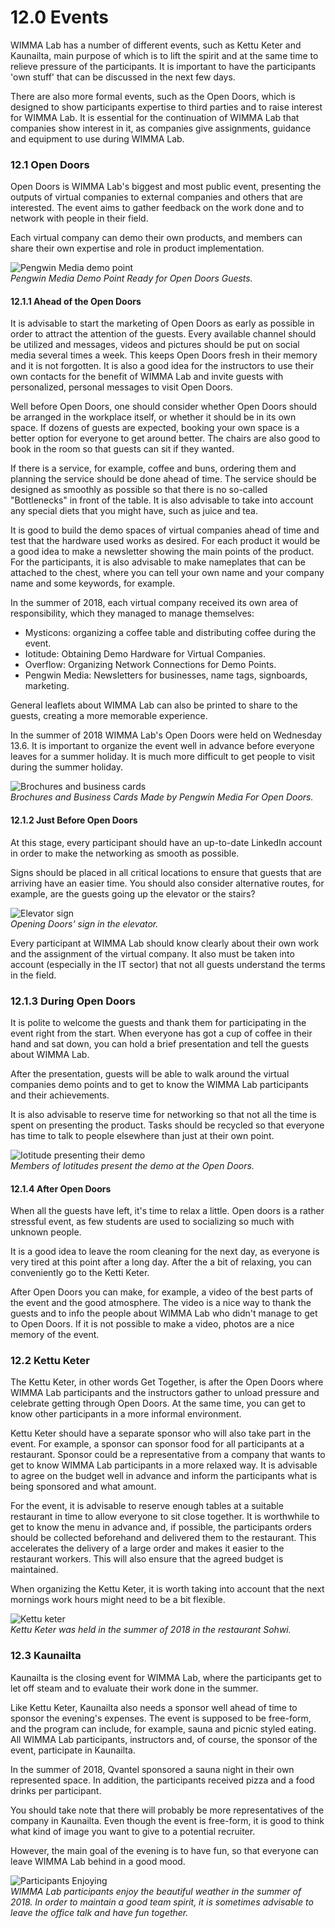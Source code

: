 # 12.0 Events
WIMMA Lab has a number of different events, such as Kettu Keter and Kaunailta, main purpose of which is to lift the spirit and at the same time to relieve pressure of the participants. It is important to have the participants 'own stuff' that can be discussed in the next few days.

There are also more formal events, such as the Open Doors, which is designed to show participants expertise to third parties and to raise interest for WIMMA Lab. It is essential for the continuation of WIMMA Lab that companies show interest in it, as companies give assignments, guidance and equipment to use during WIMMA Lab.

### 12.1 Open Doors
Open Doors is WIMMA Lab's biggest and most public event, presenting the outputs of virtual companies to external companies and others that are interested. The event aims to gather feedback on the work done and to network with people in their field.

Each virtual company can demo their own products, and members can share their own expertise and role in product implementation.

![Pengwin Media demo point](/assets/Black-Book-Images/image031.jpg)  
*Pengwin Media Demo Point Ready for Open Doors Guests.*

#### 12.1.1 Ahead of the Open Doors
It is advisable to start the marketing of Open Doors as early as possible in order to attract the attention of the guests. Every available channel should be utilized and messages, videos and pictures should be put on social media several times a week. This keeps Open Doors fresh in their memory and it is not forgotten. It is also a good idea for the instructors to use their own contacts for the benefit of WIMMA Lab and invite guests with personalized, personal messages to visit Open Doors.

Well before Open Doors, one should consider whether Open Doors should be arranged in the workplace itself, or whether it should be in its own space. If dozens of guests are expected, booking your own space is a better option for everyone to get around better. The chairs are also good to book in the room so that guests can sit if they wanted.

If there is a service, for example, coffee and buns, ordering them and planning the service should be done ahead of time. The service should be designed as smoothly as possible so that there is no so-called "Bottlenecks" in front of the table. It is also advisable to take into account any special diets that you might have, such as juice and tea.

It is good to build the demo spaces of virtual companies ahead of time and test that the hardware used works as desired. For each product it would be a good idea to make a newsletter showing the main points of the product. For the participants, it is also advisable to make nameplates that can be attached to the chest, where you can tell your own name and your company name and some keywords, for example.

In the summer of 2018, each virtual company received its own area of responsibility, which they managed to manage themselves:
* Mysticons: organizing a coffee table and distributing coffee during the event.
* Iotitude: Obtaining Demo Hardware for Virtual Companies.
* Overflow: Organizing Network Connections for Demo Points.
* Pengwin Media: Newsletters for businesses, name tags, signboards, marketing.

General leaflets about WIMMA Lab can also be printed to share to the guests, creating a more memorable experience.

In the summer of 2018 WIMMA Lab's Open Doors were held on Wednesday 13.6. It is important to organize the event well in advance before everyone leaves for a summer holiday. It is much more difficult to get people to visit during the summer holiday.

![Brochures and business cards](/assets/Black-Book-Images/image032.jpg)  
*Brochures and Business Cards Made by Pengwin Media For Open Doors.*

#### 12.1.2 Just Before Open Doors

At this stage, every participant should have an up-to-date LinkedIn account in order to make the networking as smooth as possible.

Signs should be placed in all critical locations to ensure that guests that are arriving have an easier time. You should also consider alternative routes, for example, are the guests going up the elevator or the stairs?

![Elevator sign](/assets/Black-Book-Images/image033.jpg)  
*Opening Doors' sign in the elevator.*

Every participant at WIMMA Lab should know clearly about their own work and the assignment of the virtual company. It also must be taken into account (especially in the IT sector) that not all guests understand the terms in the field.


### 12.1.3 During Open Doors

It is polite to welcome the guests and thank them for participating in the event right from the start. When everyone has got a cup of coffee in their hand and sat down, you can hold a brief presentation and tell the guests about WIMMA Lab.

After the presentation, guests will be able to walk around the virtual companies demo points and to get to know the WIMMA Lab participants and their achievements.

It is also advisable to reserve time for networking so that not all the time is spent on presenting the product. Tasks should be recycled so that everyone has time to talk to people elsewhere than just at their own point.

![Iotitude presenting their demo](/assets/Black-Book-Images/image034.jpg)  
*Members of Iotitudes present the demo at the Open Doors.*

#### 12.1.4 After Open Doors

When all the guests have left, it's time to relax a little. Open doors is a rather stressful event, as few students are used to socializing so much with unknown people.

It is a good idea to leave the room cleaning for the next day, as everyone is very tired at this point after a long day. After the a bit of relaxing, you can conveniently go to the Ketti Keter.

After Open Doors you can make, for example, a video of the best parts of the event and the good atmosphere. The video is a nice way to thank the guests and to info the people about WIMMA Lab who didn't manage to get to Open Doors. If it is not possible to make a video, photos are a nice memory of the event.

### 12.2 Kettu Keter

The Kettu Keter, in other words Get Together, is after the Open Doors where WIMMA Lab participants and the instructors gather to unload pressure and celebrate getting through Open Doors. At the same time, you can get to know other participants in a more informal environment.

Kettu Keter should have a separate sponsor who will also take part in the event. For example, a sponsor can sponsor food for all participants at a restaurant. Sponsor could be a representative from a company that wants to get to know WIMMA Lab participants in a more relaxed way. It is advisable to agree on the budget well in advance and inform the participants what is being sponsored and what amount.

For the event, it is advisable to reserve enough tables at a suitable restaurant in time to allow everyone to sit close together. It is worthwhile to get to know the menu in advance and, if  possible, the participants orders should be collected beforehand and delivered them to the restaurant. This accelerates the delivery of a large order and makes it easier to the restaurant workers. This will also ensure that the agreed budget is maintained.

When organizing the Kettu Keter, it is worth taking into account that the next mornings work hours might need to be a bit flexible.


![Kettu keter](/assets/Black-Book-Images/image035.jpg)  
*Kettu Keter was held in the summer of 2018 in the restaurant Sohwi.*

### 12.3 Kaunailta
Kaunailta is the closing event for WIMMA Lab, where the participants get to let off steam and to evaluate their work done in the summer.

Like Kettu Keter, Kaunailta also needs a sponsor well ahead of time to sponsor the evening's expenses. The event is supposed to be free-form, and the program can include, for example, sauna and picnic styled eating. All WIMMA Lab participants, instructors and, of course, the sponsor of the event, participate in Kaunailta.

In the summer of 2018, Qvantel sponsored a sauna night in their own represented space. In addition, the participants received pizza and a food drinks per participant.

You should take note that there will probably be more representatives of the company in Kaunailta. Even though the event is free-form, it is good to think what kind of image you want to give to a potential recruiter.

However, the main goal of the evening is to have fun, so that everyone can leave WIMMA Lab behind in a good mood.

![Participants Enjoying](/assets/Black-Book-Images/image036.jpg)   
*WIMMA Lab participants enjoy the beautiful weather in the summer of 2018. In order to maintain a good team spirit, it is sometimes advisable to leave the office talk and have fun together.*

